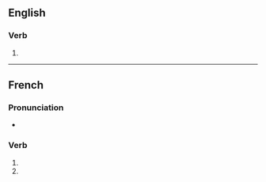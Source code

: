 {{also|transfusés}}

==English==

===Verb===
{{head|en|verb form}}

# {{en-third-person singular of|transfuse}}

----

==French==

===Pronunciation===
* {{homophones|transfuse|transfusent|lang=fr}}

===Verb===
{{fr-verb-form}}

# {{conjugation of|transfuser||2|s|pres|ind|lang=fr}}
# {{conjugation of|transfuser||2|s|pres|sub|lang=fr}}